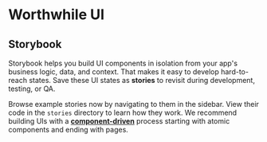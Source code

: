 <Meta title="Components/Introduction" />

<style>
  {`
    .subheading {
      font-size: 1.25rem;
      font-weight: 600;
      margin: 1rem 0 0.5rem;
    }
  
  `}
</style>

# Worthwhile UI

## Storybook

Storybook helps you build UI components in isolation from your app's business logic, data, and context.
That makes it easy to develop hard-to-reach states. Save these UI states as **stories** to revisit during development, testing, or QA.

Browse example stories now by navigating to them in the sidebar.
View their code in the `stories` directory to learn how they work.
We recommend building UIs with a [**component-driven**](https://componentdriven.org) process starting with atomic components and ending with pages.
